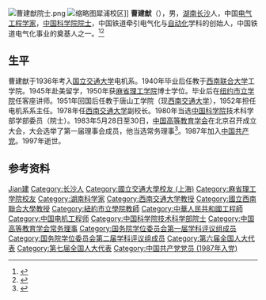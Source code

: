 [[File:曹建猷院士.png|thumb]]
[[File:曹建猷先生纪念像.jpg|缩略图]]犀浦校区]]
'''曹建猷'''（{{bd|1917年|7月19日|1997年|9月19日|catIdx=Cao曹}}），男，[[湖南|湖南]][[长沙|长沙]]人，中国[[電機工程學|电气工程学家]]，[[中国科学院院士|中国科学院院士]]，中国铁道牵引电气化与[[自动化|自动化]]学科的创始人，中国铁道电气化事业的奠基人之一。<ref>{{Cite web|title=中国电气化铁路的奠基人——曹建猷教授|url=https://news.swjtu.edu.cn/Epaper/shownews-3521.shtml|access-date=2021-12-16|author=潘启敬|date=2018-11-02|publisher=西南交大报|archive-date=2021-12-16|archive-url=https://web.archive.org/web/20211216084343/https://news.swjtu.edu.cn/Epaper/shownews-3521.shtml|dead-url=no}}</ref><ref>{{cite web|url=http://www.library.hn.cn/tszy/dfwx/sxysfc/200911/t20091112_3220.htm|title=曹建猷|publisher=湖南图书馆|accessdate=2011-10-20|archive-date=2014-08-22|archive-url=https://web.archive.org/web/20140822082315/http://library.hn.cn/tszy/dfwx/sxysfc/200911/t20091112_3220.htm|dead-url=no}}</ref>

== 生平 ==
曹建猷于1936年考入[[交通大学|国立交通大学]]电机系。1940年毕业后任教于[[西南联合大学|西南联合大学]]工学院。1945年赴美留学，1950年获[[麻省理工学院|麻省理工学院]]博士学位。毕业后在[[纽约市立学院|纽约市立学院]]任客座讲师。1951年回国后任教于唐山工学院（现[[西南交通大学|西南交通大学]]），1952年担任电机系系主任。1978年任[[西南交通大学|西南交通大学]]副校长。1980年当选[[中国科学院|中国科学院]]技术科学部学部委员（院士）。1983年5月28日至30日，[[中国高等教育学会|中国高等教育学会]]在北京召开成立大会，大会选举了第一届理事会成员，他当选常务理事<ref>{{Cite book|title=中国高等教育研究史|last=李均著|publisher=广州：广东高等教育出版社|year=2005.08|isbn=7-5361-3221-2|pages=129-130}}</ref>。1987年加入[[中国共产党|中国共产党]]。1997年逝世。

== 参考资料 ==
{{reflist}}

{{中国科学院技术科学部院士}}
{{国务院学位委员会第一届学科评议组/工学}}
{{国务院学位委员会第二届学科评议组/工学}}
{{Navboxes
| title  = 曹建猷在[[中国高等教育学会|中国高等教育学会]]的职务
| list1  =
{{中国高等教育学会第一届理事会}}
}}

{{Authority control}}

{{DEFAULTSORT:Cao曹}}
[[Category:曹姓|Jian建]]
[[Category:长沙人|Category:长沙人]]
[[Category:國立交通大學校友_(上海)|Category:國立交通大學校友 (上海)]]
[[Category:麻省理工学院校友|Category:麻省理工学院校友]]
[[Category:湖南科学家|Category:湖南科学家]]
[[Category:西南交通大学教授|Category:西南交通大学教授]]
[[Category:國立西南聯合大學教授|Category:國立西南聯合大學教授]]
[[Category:紐約市立學院教師|Category:紐約市立學院教師]]
[[Category:中華人民共和國工程師|Category:中華人民共和國工程師]]
[[Category:中国电机工程师|Category:中国电机工程师]]
[[Category:中国科学院技术科学部院士|Category:中国科学院技术科学部院士]]
[[Category:中国高等教育学会常务理事|Category:中国高等教育学会常务理事]]
[[Category:国务院学位委员会第一届学科评议组成员|Category:国务院学位委员会第一届学科评议组成员]]
[[Category:国务院学位委员会第二届学科评议组成员|Category:国务院学位委员会第二届学科评议组成员]]
[[Category:第六届全国人大代表|Category:第六届全国人大代表]]
[[Category:第七届全国人大代表|Category:第七届全国人大代表]]
[[Category:中国共产党党员_(1987年入党)|Category:中国共产党党员 (1987年入党)]]